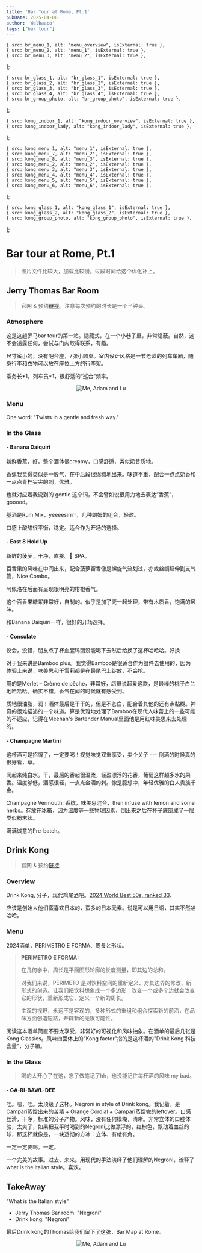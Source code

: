 ```yaml
---
title: 'Bar Tour at Rome, Pt.1'
pubDate: 2025-04-08
author: 'Walbaaco'
tags: ["bar tour"]
---
```





    { src: br_menu_1, alt: "menu_overview", isExternal: true },
    { src: br_menu_2, alt: "menu_1", isExternal: true },
    { src: br_menu_3, alt: "menu_2", isExternal: true },
];



    { src: br_glass_1, alt: "br_glass_1", isExternal: true },
    { src: br_glass_2, alt: "br_glass_2", isExternal: true },
    { src: br_glass_3, alt: "br_glass_3", isExternal: true },
    { src: br_glass_4, alt: "br_glass_4", isExternal: true },
    { src: br_group_photo, alt: "br_group_photo", isExternal: true },
];


    { src: kong_indoor_1, alt: "kong_indoor_overview", isExternal: true },
    { src: kong_indoor_lady, alt: "kong_indoor_lady", isExternal: true },
];


    { src: kong_menu_1, alt: "menu_1", isExternal: true },
    { src: kong_menu_7, alt: "menu_2", isExternal: true },
    { src: kong_menu_8, alt: "menu_3", isExternal: true },
    { src: kong_menu_2, alt: "menu_2", isExternal: true },
    { src: kong_menu_3, alt: "menu_3", isExternal: true },
    { src: kong_menu_4, alt: "menu_4", isExternal: true },
    { src: kong_menu_5, alt: "menu_5", isExternal: true },
    { src: kong_menu_6, alt: "menu_6", isExternal: true },
];




    { src: kong_glass_1, alt: "kong_glass_1", isExternal: true },
    { src: kong_glass_2, alt: "kong_glass_2", isExternal: true },
    { src: kong_group_photo, alt: "kong_group_photo", isExternal: true },

];


# Bar tour at Rome, Pt.1

> 图片文件比较大，加载比较慢。过段时间给这个优化补上。

## Jerry Thomas Bar Room

> 官网 & 预约[链接](https://www.thejerrythomasproject.it/en/bar-room/)。注意每次预约的时长是一个半钟头。


### **Atmosphere**

这是这趟罗马bar tour的第一站。隐藏式，在一个小巷子里，非常隐蔽。自然，这不会透露任何，尝试与门内取得联系，有趣。

尺寸蛮小的，没有吧台座，7张小圆桌。室内设计风格是一节老欧的列车车厢，随身行李和衣物可以放在座位上方的行李架。

乘务长\*1，列车员\*1，很舒适的“巡台”频率。

<div style="text-align: center;">
    <image src={br_indoor} alt="Me, Adam and Lu" class="single_img_small" />
</div>

### **Menu**

One word: "Twists in a gentle and fresh way."

<ImageCarousel images={br_menu} />

### **In the Glass**

#### **- Banana Daiquiri**

新鲜香蕉，好。整个酒体很creamy，口感舒适，类似奶昔质地。

香蕉我觉得类似是一股气，在中后段很绵稠地出来。味道不重，配合一点点奶香和一点点青柠尖尖的刺，优雅。

也就对应着我说到的 gentle 这个词，不会譬如说很用力地去表达“香蕉”，gooood。

基酒是Rum Mix，yeeeesirrrr，几种朗姆的组合，轻盈。

口感上酸甜很平衡，稳定。适合作为开场的选择。

#### **- East 8 Hold Up**

新鲜的菠萝，干净，直接。👃 SPA。

百香果的风味在中间出来，配合菠萝留香像是螺旋气流划过，亦或丝绸延伸到支气管，Nice Combo。

阿佩洛在后面有呈现很明亮的柑橙香气。

这个百香果糖浆非常好，自制的。似乎是加了壳一起处理，带有木质香，饱满的风味。

和Banana Daiquiri一样，很好的开场选择。

#### **- Consulate**

议会，没错，朋友点了杯血腥玛丽没能喝下去然后给换了这杯哈哈哈。好换

对于我来讲是Bamboo plus。我觉得Bamboo是很适合作为组件去使用的，因为体验上来说，味美思和干雪莉都是在最尾巴上绽放，不会抢。

用的是Merlet – Crème de pêche，非常好，店员说超爱这款，是最棒的桃子白兰地哈哈哈。确实不错，香气在闻的时候就有感受到。

质地很油脂，润！酒体最后是干干的，但是不苍白，配合着其他的还有点黏糊。神奇的很难描述的一个味道。算是优雅地处理了Bamboo在现代人味蕾上的一些可能的不适应，记得在Meehan's Bartender Manual里面他是用红味美思来去处理的。

#### **- Champagne Martini**

这杯酒可是招牌了，一定要喝！视觉味觉双重享受，卖个关子 --- 倒酒的时候真的很好看，草。

闻起来纯白水。干，最后的香起很温柔，轻盈漂浮的花香，葡萄这样超多水的果香。温度够低，酒感很轻，一点点金酒的刺。像是臆想中，年轻优雅的白人贵族千金。

Champagne Vermouth: 香槟，味美思混合，then infuse with lemon and some herbs。存放在冰箱，因为温度等一些物理因素，倒出来之后在杯子底部成了一层类似粉末状。

满满诚意的Pre-batch。

<ImageCarousel images={br_glass} />



## Drink Kong

> 官网 & 预约[链接](https://www.drinkkong.com/)

### **Overview**

Drink Kong, 分子，现代鸡尾酒吧。[2024 World Best 50s, ranked 33](https://www.theworlds50best.com/bars/the-list/drink-kong.html).

应该是创始人他们蛮喜欢日本的，蛮多的日本元素。说是可以用日语，其实不然哈哈哈。

<ImageCarousel images={kong_indoor} />

### **Menu**

2024酒单，PERIMETRO E FORMA、周長と形状。

>**PERIMETRO E FORMA:**
>
>在几何学中，周长是平面图形轮廓的长度测量，即其边的总和。
>
>对我们来说，PERIMETO 是对饮料空间的重新定义、对其边界的修改、新形式的创造。让我们把饮料想象成一个多边形：改变一个或多个边就会改变它的形状，重新形成它，定义一个新的周长。
>
>主观的视野，永远不是客观的，多种形式的重组和组合探索新的前沿，在品味方面创造短路，开辟新的无限可能性。

阅读这本酒单简直不要太享受，非常好的可视化和风味抽象。在酒单的最后几张是Kong Classics。风味四面体上的“Kong factor”指的是这杯酒的"Drink Kong 科技含量”，分子嘛。

<ImageCarousel images={kong_menu} />

### **In the Glass**

> 喝的太开心了在这，忘了做笔记了hh，也没能记住每杯酒的风味 my bad。

#### **- GA-RI-BAWL-DEE**
 
哇。嗯，哇。太顶级了这杯。Negroni in style of Drink kong。我记着，是Campari蒸馏出来的苦精 + Orange Cordial + Campari蒸馏完的leftover。口感丝滑，干净，标准的分子产物。风味，没有任何模糊，清晰。非常立体的口腔体验，太爽了，如果把我平时喝到的Negroni比做漂浮的，红棕色，飘动着血丝的球，那这杯就像是，一块透彻的方冰：立体、有棱有角。

一定一定要喝。一定。

一个完美的故事。过去、未来。用现代的手法演绎了他们理解的Negroni，诠释了what is the italian style。喜欢。

<ImageCarousel images={kong_glass} />


## TakeAway

"What is the Italian style"

- Jerry Thomas Bar room: "Negroni"
- Drink kong: "Negroni"

最后Drink kong的Thomas给我们留下了这张，Bar Map at Rome。

<div style="text-align: center;">
    <image src={kong_glass_rec} alt="Me, Adam and Lu" class="single_img_small" />
</div>